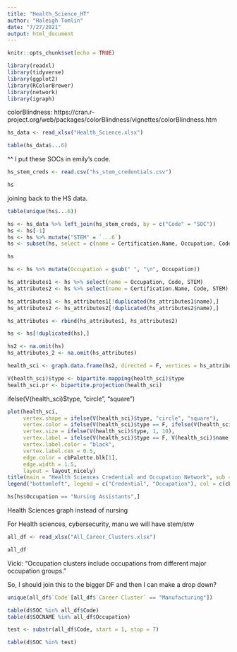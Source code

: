 ```yaml
---
title: "Health_Science_HT"
author: "Haleigh Tomlin"
date: "7/27/2021"
output: html_document
---
```


```r
knitr::opts_chunk$set(echo = TRUE)
```

```r
library(readxl)
library(tidyverse)
library(ggplot2)
library(RColorBrewer)
library(network)
library(igraph)
```


colorBlindness: https://cran.r-project.org/web/packages/colorBlindness/vignettes/colorBlindness.htm


```r
hs_data <- read_xlsx("Health_Science.xlsx")
```

```r
table(hs_data$...6)
```

^^ I put these SOCs in emily's code.
```r
hs_stem_creds <- read.csv("hs_stem_credentials.csv")
```

```r
hs
```

joining back to the HS data.

```r
table(unique(hs$...6))
```



```r
hs <- hs_data %>% left_join(hs_stem_creds, by = c("Code" = "SOC"))
hs <- hs[-1]
hs <- hs %>% mutate("STEM" = `...6`) 
hs <- subset(hs, select = c(name = Certification.Name, Occupation, Code, STEM))
```

```r
hs
```

```r
hs <- hs %>% mutate(Occupation = gsub(" ", "\n", Occupation))
```


```r
hs_attributes1 <- hs %>% select(name = Occupation, Code, STEM)
hs_attributes2 <- hs %>% select(name = Certification.Name, Code, STEM)

hs_attributes1 <- hs_attributes1[!duplicated(hs_attributes1$name),]
hs_attributes2 <- hs_attributes2[!duplicated(hs_attributes2$name),]

hs_attributes <- rbind(hs_attributes1, hs_attributes2)
```


```r
hs <- hs[!duplicated(hs),]

hs2 <- na.omit(hs)
hs_attributes_2 <- na.omit(hs_attributes)
```


```r
health_sci <- graph.data.frame(hs2, directed = F, vertices = hs_attributes_2)

V(health_sci)$type <- bipartite.mapping(health_sci)$type
health_sci.pr <- bipartite.projection(health_sci)
```


ifelse(V(health_sci)$type, "circle", "square")

```r
plot(health_sci,
     vertex.shape = ifelse(V(health_sci)$type, "circle", "square"),
     vertex.color = ifelse(V(health_sci)$type == F, ifelse(V(health_sci)$STEM == "STW", cbPalette[5], cbPalette[1]), cbPalette[4]),
     vertex.size = ifelse(V(health_sci)$type, 1, 10),
     vertex.label = ifelse(V(health_sci)$type == F, V(health_sci)$name, NA),
     vertex.label.color = "black",
     vertex.label.cex = 0.5,
     edge.color = cbPalette.blk[1],
     edge.width = 1.5,
     layout = layout_nicely)
title(main = "Health Sciences Credential and Occupation Network", sub = "data from O*Net OnLine")
legend("bottomleft", legend = c("Credential", "Occupation"), col = c(cbPalette[4], cbPalette[5]), pch = c(19,15), pt.cex = 1.5, bty = "n", title = "Node Type", xjust = 0)
```

```r
hs[hs$Occupation == "Nursing Assistants",]
```



Health Sciences graph instead of nursing

For Health sciences, cybersecurity, manu we will have stem/stw


```r
all_df <- read_xlsx("All_Career_Clusters.xlsx")
```

```r
all_df
```

Vicki: "Occupation clusters include occupations from different major occupation groups."

So, I should join this to the bigger DF and then I can make a drop down?

```r
unique(all_df$`Code`[all_df$`Career Cluster` == "Manufacturing"])
```


```r
table(d$SOC %in% all_df$Code)
table(d$SOCNAME %in% all_df$Occupation)
```

```r
test <- substr(all_df$Code, start = 1, stop = 7)
```

```r
table(d$SOC %in% test)
```

